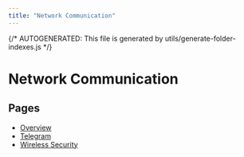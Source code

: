 ```yaml
---
title: "Network Communication"
---
```


{/* AUTOGENERATED: This file is generated by utils/generate-folder-indexes.js */}

# Network Communication

## Pages

- [Overview](/opsec/old/network-communication/overview)
- [Telegram](/opsec/old/network-communication/telegram)
- [Wireless Security](/opsec/old/network-communication/wireless-security)
